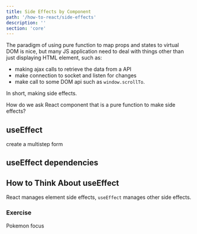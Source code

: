 ```yaml
---
title: Side Effects by Component
path: '/how-to-react/side-effects'
description: ''
section: 'core'
---
```


The paradigm of using pure function to map props and states to virtual DOM is nice, but many JS application need to deal with things other than just displaying HTML element, such as:

- making ajax calls to retrieve the data from a API
- make connection to socket and listen for changes
- make call to some DOM api such as `window.scrollTo`.

In short, making side effects.

How do we ask React component that is a pure function to make side effects?

## useEffect

create a multistep form

## useEffect dependencies

## How to Think About useEffect

React manages element side effects, `useEffect` manages other side effects.

### Exercise

Pokemon focus
